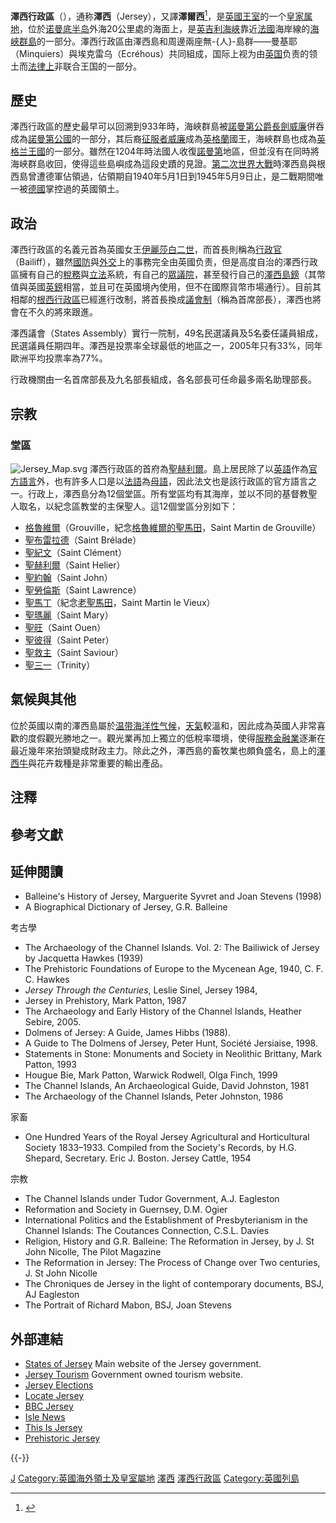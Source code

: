 {{distinguish|新澤西|泽西市}}
{{NoteTA
|G1=Country
|G2=UK Places
|G3=PoliticiansUK
|1=zh-cn:上帝保佑女王;zh-tw:天佑女王;zh-hk:天佑女皇;
|2=zh-cn:圣赫利尔; zh-hk:聖艾利耶; zh-tw:聖赫利爾;
}}
{{Infobox geopolitical organisation
| native_name  = {{small|{{native name|en|Bailiwick of Jersey}}<br />{{native name|fr| Bailliage de Jersey}}}}
| conventional_long_name = 澤西行政區
| common_name  = 澤西島
| image_flag   = Flag of Jersey.svg
| image_coat   = Coat of Arms of Jersey.svg
| image_map    = Europe-Jersey.svg
| flag_type    = 旗帜
| symbol_type  = 徽章
| national_motto = 
| national_anthem = 《[[天佑女王|天佑女王]]》<br />（英語：{{lang|en|God Save the Queen}}）<br />《[[岛屿家园|岛屿家园]]》<br />（Island Home）{{NoteTag|官方颂歌，与英国表示区别时使用。}}
| official_languages = {{hlist|[[英語|英語]]||[[法語|法語]]}}泽西语<small>（[[诺曼语|诺曼语]]方言，[[事实上|事实上]]用）</small>
| capital      = [[圣赫利尔|圣赫利尔]]
| coordinates  = {{Coord|49|11.4|N|2|6.6|W|type:city|display=inline,title}}
| ethnic_groups = 
| largest_city = 
| government_type = 
| leader_title1 = [[英国君主|領主]]
| leader_name1 = [[伊丽莎白二世|伊丽莎白二世]]
| leader_title2 = {{le|澤西總督|Lieutenant Governor of Jersey|副总督}}
| leader_name2 = {{le|約翰·麥科爾|John McColl}}
| leader_title3 = {{le|澤西執達吏|List of Bailiffs of Jersey|執達吏}}
| leader_name3 = {{le|威廉·巴亞什|William Bailhache}}<ref>{{cite news |title=Jersey Bailiff William Bailhache sworn in |url=http://www.bbc.com/news/world-europe-jersey-31036739 |access-date=6 February 2015 |agency=BBC |archive-date=2015-02-01 |archive-url=https://web.archive.org/web/20150201042754/http://www.bbc.com/news/world-europe-jersey-31036739 |dead-url=no }}</ref>
| leader_title4 = [[澤西首席部長|首席部長]]
| leader_name4 = {{le|伊恩·戈斯特|Ian Gorst}}
| legislature  = [[泽西议会|议会]]
| area_rank    = 227th
<!-- 未知參數 | area_magnitude = 1 E8 -->
| area_km2     = 118.2
<!-- 未知參數 | area_sq_mi   = 46.13 -->
| percent_water = 0
| population_census = 97,857
| population_census_year = 2013
| population_census_rank = 199th
| population_density_km2 = 819
| population_density_rank = 13th
| sovereignty_type = [[王冠屬地|英国皇家属地]]
| sovereignty_note = 
| established_event1 = 管治泽西岛
| established_date1 = 1204年
| established_event2 = 解放日
| established_date2 = 1945年5月9日
| currency     = [[澤西镑|澤西镑]]/[[英镑|英镑]]
| currency_code = 
| time_zone    = GMT
| utc_offset   = +0
| time_zone_DST =
| DST_note     = 
| utc_offset_DST = +1
| cctld        = [[.je|.je]]
| calling_code = +44
| drives_on    = 左
| footnotes    = 
}}

'''澤西行政區'''（{{lang-en|Bailiwick of Jersey}}），通称'''澤西'''（Jersey），又譯'''澤爾西'''<ref>{{cite web |url = https://www.1823.gov.hk/tc/faq/i-have-a-driving-licence-issued-by-mainland-china-other-countries-can-i-apply-for-direct-issue-of-full-hong-kong-driving-licence-without-taking-a-driving-test-ans-02 |title = 如持有國內或海外簽發的駕駛執照，可否申請免試簽發香港正式駕駛執照? - 「認可國家或地方」(依照筆劃次序） |date = 2019-09-11 |access-date = 2021-08-29 |website = 1823.gov.hk |archive-date = 2021-08-29 |archive-url = https://web.archive.org/web/20210829191252/https://www.1823.gov.hk/tc/faq/i-have-a-driving-licence-issued-by-mainland-china-other-countries-can-i-apply-for-direct-issue-of-full-hong-kong-driving-licence-without-taking-a-driving-test-ans-02 |dead-url = no }}</ref>，是[[英國王室|英國王室]]的一个[[王冠屬地|皇家属地]]，位於[[诺曼底大区|诺曼底半岛]]外海20公里處的海面上，是[[英吉利海峡|英吉利海峽]]靠近[[法国|法國]]海岸線的[[海峡群岛|海峽群島]]的一部分。澤西行政區由澤西島和周邊兩座無-{人}-島群——曼基耶（Minquiers）與埃克雷乌（Ecréhous）共同組成，国际上视为由[[英国|英国]]负责的领土而[[法律上|法律上]]非联合王国的一部分。

== 歷史 ==

澤西行政區的歷史最早可以回溯到933年時，海峽群島被[[诺曼底公爵|諾曼第公爵]][[長劍威廉|長劍威廉]]併吞成為[[諾曼第公國|諾曼第公國]]的一部分，其后裔[[征服者威廉|征服者威廉]]成為[[英格蘭|英格蘭]]國王，海峽群島也成為[[英格兰王国|英格兰王國]]的一部分。雖然在1204年時法國人收復[[诺曼底大区|諾曼第]]地區，但並沒有在同時將海峽群島收回，使得這些島嶼成為這段史蹟的見證。[[第二次世界大战|第二次世界大戰]]時澤西島與根西島曾遭德軍佔領過，佔領期自1940年5月1日到1945年5月9日止，是二戰期間唯一被[[納粹德國|德國]]掌控過的英國領土。

== 政治 ==

澤西行政區的名義元首為英國女王[[伊丽莎白二世|伊麗莎白二世]]，而首長則稱為[[行政长官|行政官]]（Bailiff），雖然[[軍事|國防]]與[[外交|外交]]上的事務完全由英國负责，但是高度自治的澤西行政區擁有自己的[[稅務|稅務]]與[[立法|立法]]系統，有自己的[[下議院|眾議院]]，甚至發行自己的[[澤西鎊|澤西島鎊]]（其幣值與英國[[英镑|英鎊]]相當，並且可在英國境內使用，但不在國際貨幣市場通行）。目前其相鄰的[[根西行政區|根西行政區]]已經進行改制，將首長換成[[議會制|議會制]]（稱為首席部長），澤西也將會在不久的將來跟進。

澤西議會（States Assembly）實行一院制，49名民選議員及5名委任議員組成，民選議員任期四年。澤西是投票率全球最低的地區之一，2005年只有33%，同年歐洲平均投票率為77%。

行政機關由一名首席部長及九名部長組成，各名部長可任命最多兩名助理部長。

== 宗教 ==
{{main|澤西宗教}}
=== 堂區 ===
[[File:Jersey_Map.svg|right]]
澤西行政區的首府為[[圣赫利尔|聖赫利爾]]。島上居民除了以[[英语|英語]]作為[[官方语言|官方語言]]外，也有許多人口是以[[法语|法語]]為[[母語|母語]]，因此法文也是該行政區的官方語言之一。行政上，澤西島分為12個堂區。所有堂區均有其海岸，並以不同的基督教聖人取名，以紀念區教堂的主保聖人。這12個堂區分別如下：
*[[格魯維爾|格魯維爾]]（Grouville，紀念[[格魯維爾的聖馬田|格魯維爾的聖馬田]]，Saint Martin de Grouville）
*[[聖布雷拉德|聖布雷拉德]]（Saint Brélade）
*[[聖紀文|聖紀文]]（Saint Clément）
*[[圣赫利尔|聖赫利爾]]（Saint Helier）
*[[聖約翰_(澤西)|聖約翰]]（Saint John）
*[[聖勞倫斯|聖勞倫斯]]（Saint Lawrence）
*[[聖馬丁|聖馬丁]]（紀念[[老聖馬田|老聖馬田]]，Saint Martin le Vieux）
*[[聖瑪麗|聖瑪麗]]（Saint Mary）
*[[聖旺|聖旺]]（Saint Ouen）
*[[聖彼得|聖彼得]]（Saint Peter）
*[[聖救主|聖救主]]（Saint Saviour）
*[[聖三一|聖三一]]（Trinity）

== 氣候與其他 ==
位於英國以南的澤西島屬於[[温带海洋性气候|温带海洋性气候]]，[[天气|天氣]]較溫和，因此成為英國人非常喜歡的度假觀光勝地之一。觀光業再加上獨立的低稅率環境，使得[[金融服務業|服務金融業]]逐漸在最近幾年來抬頭變成財政主力。除此之外，澤西島的畜牧業也頗負盛名，島上的[[澤西牛|澤西牛]]與花卉栽種是非常重要的輸出產品。

==注釋==
<references group="註"/>

==參考文獻==
{{reflist}}

==延伸閱讀==
{{Refbegin|30em}}
*Balleine's History of Jersey, Marguerite Syvret and Joan Stevens (1998) {{ISBN|1-86077-065-7}}
*A Biographical Dictionary of Jersey, G.R. Balleine
;考古學
*The Archaeology of the Channel Islands. Vol. 2: The Bailiwick of Jersey by Jacquetta Hawkes (1939)
*The Prehistoric Foundations of Europe to the Mycenean Age, 1940, C. F. C. Hawkes
*''Jersey Through the Centuries'', Leslie Sinel, Jersey 1984, {{ISBN|0-86120-003-9}}
*Jersey in Prehistory, Mark Patton, 1987
*The Archaeology and Early History of the Channel Islands, Heather Sebire, 2005.
*Dolmens of Jersey: A Guide, James Hibbs (1988).
*A Guide to The Dolmens of Jersey, Peter Hunt, Société Jersiaise, 1998.
*Statements in Stone: Monuments and Society in Neolithic Brittany, Mark Patton, 1993
*Hougue Bie, Mark Patton, Warwick Rodwell, Olga Finch, 1999
*The Channel Islands, An Archaeological Guide, David Johnston, 1981
*The Archaeology of the Channel Islands, Peter Johnston, 1986
;家畜
*One Hundred Years of the Royal Jersey Agricultural and Horticultural Society 1833–1933. Compiled from the Society's Records, by H.G. Shepard, Secretary. Eric J. Boston. Jersey Cattle, 1954
;宗教
*The Channel Islands under Tudor Government, A.J. Eagleston
*Reformation and Society in Guernsey, D.M. Ogier
*International Politics and the Establishment of Presbyterianism in the Channel Islands: The Coutances Connection, C.S.L. Davies
*Religion, History and G.R. Balleine: The Reformation in Jersey, by J. St John Nicolle, The Pilot Magazine
*The Reformation in Jersey: The Process of Change over Two centuries, J. St John Nicolle
*The Chroniques de Jersey in the light of contemporary documents, BSJ, AJ Eagleston
*The Portrait of Richard Mabon, BSJ, Joan Stevens
{{Refend}}

==外部連結==
<!-- Please do not add The Jersey Crime Journal (http://www.jerseycrime.blogspot.com) to the list, for it belongs to States of Jersey Police article. -->
<!-- Please do not arbitrarily decide to edit this list of relevant links -->
{{Sister project links |Jersey|wikt=Jersey |voy=Jersey |d=Q785 |n=Channel Islands}}
*[http://www.gov.je/ States of Jersey] {{Wayback|url=http://www.gov.je/ |date=20160919212139 }} Main website of the Jersey government.
*[https://web.archive.org/web/20131206132228/http://www.jersey.com/english/Pages/default.aspx Jersey Tourism] Government owned tourism website.
*[http://www.vote.je/ Jersey Elections] {{Wayback|url=http://www.vote.je/ |date=20210413204236 }}
*[http://www.locatejersey.com/ Locate Jersey] {{Wayback|url=http://www.locatejersey.com/ |date=20210417035319 }}
*[http://www.bbc.co.uk/jersey BBC Jersey] {{Wayback|url=http://www.bbc.co.uk/jersey |date=20090628205636 }}
*[https://web.archive.org/web/20131204231727/http://jersey.isle-news.com/ Isle News]
*[http://www.thisisjersey.com/ This Is Jersey] {{Wayback|url=http://www.thisisjersey.com/ |date=20201209212108 }}
*[http://www.prehistoricjersey.net/ Prehistoric Jersey] {{Wayback|url=http://www.prehistoricjersey.net/ |date=20210413204236 }}

{{-}}
{{Europe}}
{{英国属地}}
{{不列颠群岛|愛爾蘭和不列顛島嶼}}

{{Authority control}}

[[Category:海峡群岛|J]]
[[Category:英國海外領土及皇室屬地|Category:英國海外領土及皇室屬地]]
[[Category:澤西|]]
[[Category:澤西行政區|]]
[[Category:英國列島|Category:英國列島]]
